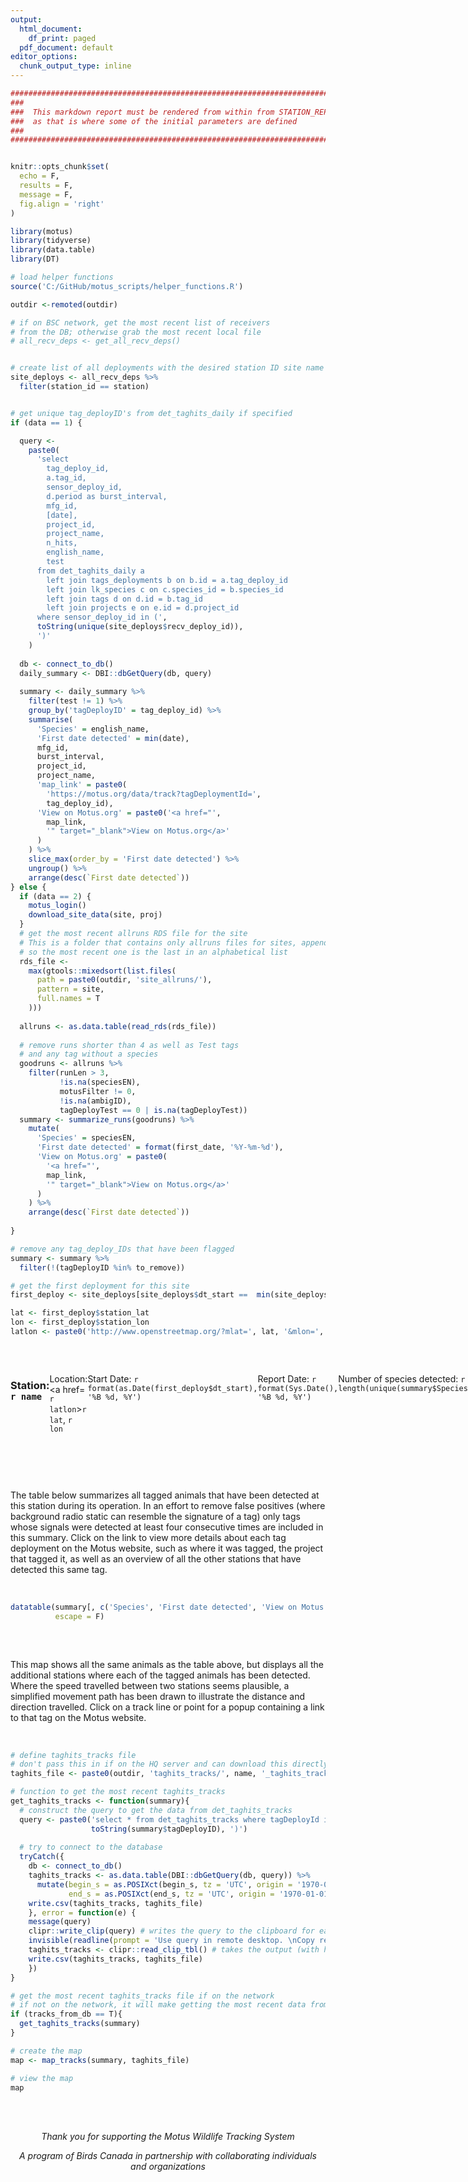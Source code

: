 ```yaml
---
output:
  html_document:
    df_print: paged
  pdf_document: default
editor_options:
  chunk_output_type: inline
---
```



```r

################################################################################
###
###  This markdown report must be rendered from within from STATION_REPORT.R
###  as that is where some of the initial parameters are defined
###
################################################################################


knitr::opts_chunk$set(
  echo = F,
  results = F,
  message = F,
  fig.align = 'right'
)

library(motus)
library(tidyverse)
library(data.table)
library(DT)

# load helper functions
source('C:/GitHub/motus_scripts/helper_functions.R')

outdir <-remoted(outdir)

```


```r

# if on BSC network, get the most recent list of receivers
# from the DB; otherwise grab the most recent local file
# all_recv_deps <- get_all_recv_deps()


# create list of all deployments with the desired station ID site name and project
site_deploys <- all_recv_deps %>%
  filter(station_id == station)


# get unique tag_deployID's from det_taghits_daily if specified
if (data == 1) {

  query <-
    paste0(
      'select 
        tag_deploy_id, 
        a.tag_id, 
        sensor_deploy_id,
        d.period as burst_interval,
        mfg_id,
        [date],
        project_id,
        project_name,
        n_hits, 
        english_name, 
        test
      from det_taghits_daily a
        left join tags_deployments b on b.id = a.tag_deploy_id
        left join lk_species c on c.species_id = b.species_id
        left join tags d on d.id = b.tag_id
        left join projects e on e.id = d.project_id
      where sensor_deploy_id in (',
      toString(unique(site_deploys$recv_deploy_id)),
      ')'
    )
  
  db <- connect_to_db()
  daily_summary <- DBI::dbGetQuery(db, query)
  
  summary <- daily_summary %>%
    filter(test != 1) %>%
    group_by('tagDeployID' = tag_deploy_id) %>%
    summarise(
      'Species' = english_name,
      'First date detected' = min(date),
      mfg_id,
      burst_interval,
      project_id,
      project_name,
      'map_link' = paste0(
        'https://motus.org/data/track?tagDeploymentId=',
        tag_deploy_id),
      'View on Motus.org' = paste0('<a href="',
        map_link,
        '" target="_blank">View on Motus.org</a>'
      )
    ) %>%
    slice_max(order_by = 'First date detected') %>% 
    ungroup() %>% 
    arrange(desc(`First date detected`))
} else {
  if (data == 2) {
    motus_login()
    download_site_data(site, proj)
  }
  # get the most recent allruns RDS file for the site
  # This is a folder that contains only allruns files for sites, appended with the date
  # so the most recent one is the last in an alphabetical list
  rds_file <-
    max(gtools::mixedsort(list.files(
      path = paste0(outdir, 'site_allruns/'),
      pattern = site,
      full.names = T
    )))
  
  allruns <- as.data.table(read_rds(rds_file))
  
  # remove runs shorter than 4 as well as Test tags
  # and any tag without a species
  goodruns <- allruns %>%
    filter(runLen > 3,
           !is.na(speciesEN),
           motusFilter != 0,
           !is.na(ambigID),
           tagDeployTest == 0 | is.na(tagDeployTest))
  summary <- summarize_runs(goodruns) %>%
    mutate(
      'Species' = speciesEN,
      'First date detected' = format(first_date, '%Y-%m-%d'),
      'View on Motus.org' = paste0(
        '<a href="',
        map_link,
        '" target="_blank">View on Motus.org</a>'
      )
    ) %>%
    arrange(desc(`First date detected`))
  
}

# remove any tag_deploy_IDs that have been flagged
summary <- summary %>%
  filter(!(tagDeployID %in% to_remove))

```


```r

# get the first deployment for this site
first_deploy <- site_deploys[site_deploys$dt_start ==  min(site_deploys$dt_start), ]

lat <- first_deploy$station_lat
lon <- first_deploy$station_lon
latlon <- paste0('http://www.openstreetmap.org/?mlat=', lat, '&mlon=', lon, '&zoom=7')

```


<br>

::: {style="display: flex;"}
<div>

### Station: `r name`

Location: <a href= `r latlon`>`r lat`, `r lon`</a>

Start Date: `r format(as.Date(first_deploy$dt_start), '%B %d, %Y')`

Report Date: `r format(Sys.Date(), '%B %d, %Y')`

Number of species detected: `r length(unique(summary$Species))`

Number of individuals detected: `r nrow(summary)`

</div>

::: {style="margin-left: auto"}
![](D:/OneDrive/R/StationSummary/logo.png)
:::
:::

<br>

<br>

The table below summarizes all tagged animals that have been detected at this station during its operation. In an effort to remove false positives (where background radio static can resemble the signature of a tag) only tags whose signals were detected at least four consecutive times are included in this summary. Click on the link to view more details about each tag deployment on the Motus website, such as where it was tagged, the project that tagged it, as well as an overview of all the other stations that have detected this same tag.

<br>

```r
datatable(summary[, c('Species', 'First date detected', 'View on Motus.org')],
          escape = F)
          
```

<br>

This map shows all the same animals as the table above, but displays all the additional stations where each of the tagged animals has been detected. Where the speed travelled between two stations seems plausible, a simplified movement path has been drawn to illustrate the distance and direction travelled. Click on a track line or point for a popup containing a link to that tag on the Motus website.

<br>

```r
# define taghits_tracks file
# don't pass this in if on the HQ server and can download this directly from the db
taghits_file <- paste0(outdir, 'taghits_tracks/', name, '_taghits_tracks.csv')

# function to get the most recent taghits_tracks 
get_taghits_tracks <- function(summary){
  # construct the query to get the data from det_taghits_tracks
  query <- paste0('select * from det_taghits_tracks where tagDeployId in (',
                  toString(summary$tagDeployID), ')')  
  
  # try to connect to the database
  tryCatch({
    db <- connect_to_db()
    taghits_tracks <- as.data.table(DBI::dbGetQuery(db, query)) %>%
      mutate(begin_s = as.POSIXct(begin_s, tz = 'UTC', origin = '1970-01-01'),
             end_s = as.POSIXct(end_s, tz = 'UTC', origin = '1970-01-01'))
    write.csv(taghits_tracks, taghits_file)
    }, error = function(e) {
    message(query)
    clipr::write_clip(query) # writes the query to the clipboard for easy pasting into SSMS
    invisible(readline(prompt = 'Use query in remote desktop. \nCopy results with headers. \nPress enter when ready. '))
    taghits_tracks <- clipr::read_clip_tbl() # takes the output (with headers!) from the SQL query
    write.csv(taghits_tracks, taghits_file)
    })
}

# get the most recent taghits_tracks file if on the network 
# if not on the network, it will make getting the most recent data from the remote desktop easier
if (tracks_from_db == T){
  get_taghits_tracks(summary)
}


```

```r
# create the map
map <- map_tracks(summary, taghits_file)

# view the map
map

```

<br> <br>

::: {style="text-align: center;"}
*Thank you for supporting the Motus Wildlife Tracking System*

*A program of Birds Canada in partnership with collaborating individuals and organizations*
:::

<br>
